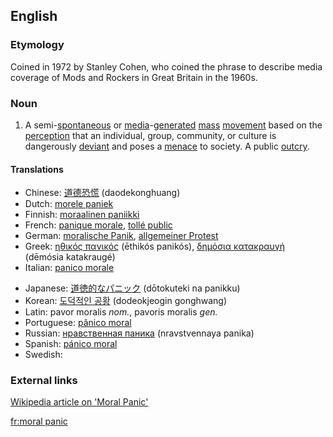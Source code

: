 ==English==

===Etymology===

Coined in 1972 by Stanley Cohen, who coined the phrase to describe media coverage of Mods and Rockers in Great Britain in the 1960s.

===Noun===
{{head|en|noun|head=[[moral]] [[panic]]}}

# A semi-[[spontaneous]] or [[media]]-[[generated]] [[mass]] [[movement]] based on the [[perception]] that an individual, group, community, or culture is dangerously [[deviant]] and poses a [[menace]] to society.  A public [[outcry]].

====Translations====
{{trans-top|mass movement, public outcry}}
* Chinese: [[道德恐慌]] (daodekonghuang)
* Dutch: [[morele paniek]]
* Finnish: [[moraalinen paniikki]]
* French: [[panique morale]], [[tollé public]]
* German: [[moralische Panik]], [[allgemeiner Protest]]
* Greek: [[ηθικός πανικός]] (ēthikós panikós), [[δημόσια κατακραυγή]] (dēmósia katakraugé)
* Italian: [[panico morale]]
{{trans-mid}}
* Japanese: [[道徳的なパニック]] (dōtokuteki na panikku)
* Korean: [[도덕적인 공황]] (dodeokjeogin gonghwang)
* Latin: pavor moralis ''nom.'', pavoris moralis ''gen.''
* Portuguese: [[pânico moral]]
* Russian: [[нравственная паника]] (nravstvennaya panika)
* Spanish: [[pánico moral]]
* Swedish: {{t|sv|moralpanik|c}}
{{trans-bottom}}

===External links===

[http://www.wikipedia.org/wiki/Moral_panic Wikipedia article on 'Moral Panic']

[[fr:moral panic]]